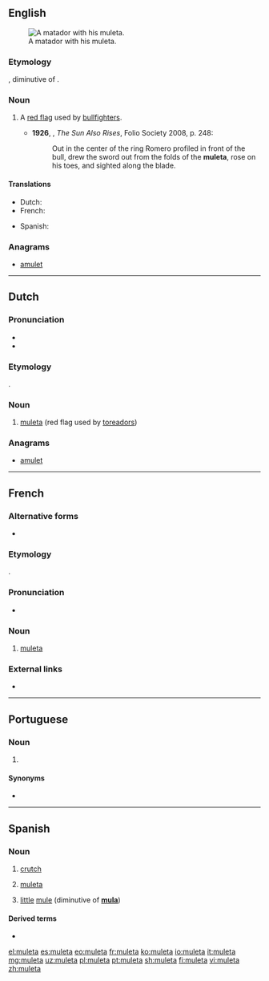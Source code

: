 ==English==
[[File:El cordobes en las Colombinas 2008 en Huelva.JPG|thumb|A matador with his muleta.]]

===Etymology===
{{borrowing|en|es|muleta}}, diminutive of {{m|es|mulo}}.

===Noun===
{{en-noun}}

# {{lb|en|bullfighting}} A [[red flag]] used by [[bullfighter]]s.
#*'''1926''', {{w|Ernest Hemingway}}, ''The Sun Also Rises'', Folio Society 2008, p. 248:
#*:Out in the center of the ring Romero profiled in front of the bull, drew the sword out from the folds of the '''muleta''', rose on his toes, and sighted along the blade.

====Translations====
{{trans-top|(bullfighting) red flag}}
* Dutch: {{t|nl|muleta|m|f}}
* French: {{t+|fr|muleta|f}}
{{trans-mid}}
* Spanish: {{t+|es|muleta|f}}
{{trans-bottom}}

===Anagrams===
* [[amulet#English|amulet]]

----

==Dutch==
{{wikipedia|lang=nl}}

===Pronunciation===
* {{audio|Nl-muleta.ogg|Audio|lang=nl}}
* {{hyphenation|mu|le|ta|lang=nl}}

===Etymology===
{{borrowing|nl|es|muleta}}.

===Noun===
{{nl-noun|f|g2=m|-'s|muletaatje}}
# {{lb|nl|bullfighting}} [[#English|muleta]] (red flag used by [[toreador]]s)

===Anagrams===
* [[amulet#Dutch|amulet]]

----

==French==

===Alternative forms===
* {{l|fr|muléta}} {{qualifier|1990 reform spelling}}

===Etymology===
{{borrowing|fr|es|muleta}}.

===Pronunciation===
* {{IPA|/my.lɛ.ta/|lang=fr}}

===Noun===
{{fr-noun|f}}

# {{lb|fr|bullfighting}} [[#English|muleta]]

===External links===
* {{R:TLFi}}

----

==Portuguese==

===Noun===
{{pt-noun|f}}

# {{l|en|crutch}} {{gloss|long stick used to assist in walking}}

====Synonyms====
* {{l|pt|canadiana}}

----

==Spanish==

===Noun===
{{es-noun|f}}

# [[crutch]]
# {{lb|es|bullfighting}} [[muleta#English|muleta]]
# [[little]] [[mule]] (diminutive of '''[[mula#Spanish|mula]]''')

====Derived terms====
* {{l|es|muletilla}}

[[el:muleta]]
[[es:muleta]]
[[eo:muleta]]
[[fr:muleta]]
[[ko:muleta]]
[[io:muleta]]
[[it:muleta]]
[[mg:muleta]]
[[uz:muleta]]
[[pl:muleta]]
[[pt:muleta]]
[[sh:muleta]]
[[fi:muleta]]
[[vi:muleta]]
[[zh:muleta]]